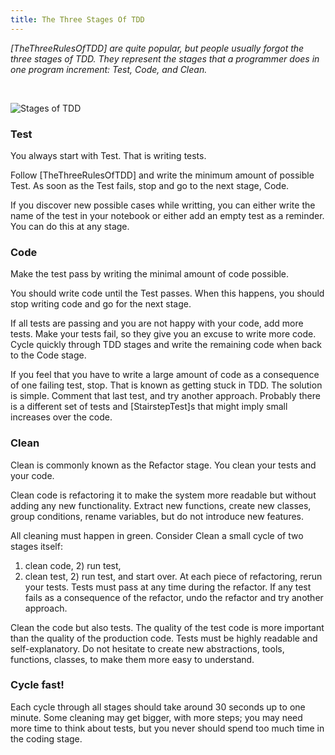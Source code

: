 ```yaml
---
title: The Three Stages Of TDD
---
```


_[TheThreeRulesOfTDD] are quite popular, 
but people usually forgot the three stages of TDD. 
They represent the stages that a programmer does in one program increment: 
Test, Code, and Clean._

<br />

![Stages of TDD](/images/testing/stages-of-tdd.png)

### Test

You always start with Test. That is writing tests. 

Follow [TheThreeRulesOfTDD] and write the minimum amount of possible Test. 
As soon as the Test fails, stop and go to the next stage, Code.

If you discover new possible cases while writting, 
you can either write the name of the test in your notebook 
or either add an empty test as a reminder. 
You can do this at any stage.

### Code

Make the test pass by writing the minimal amount of code possible. 

You should write code until the Test passes. 
When this happens, you should stop writing code and go for the next stage.

If all tests are passing and you are not happy with your code, add more tests.
Make your tests fail, so they give you an excuse to write more code. 
Cycle quickly through TDD stages and write the remaining code 
when back to the Code stage.

If you feel that you have to write a large amount of code as a consequence 
of one failing test, stop.
That is known as getting stuck in TDD. 
The solution is simple. 
Comment that last test, and try another approach. 
Probably there is a different set of tests and [StairstepTest]s that might 
imply small increases over the code.

### Clean

Clean is commonly known as the Refactor stage. You clean your tests and your code.

Clean code is refactoring it to make the system more readable 
but without adding any new functionality. 
Extract new functions, create new classes, group conditions, rename variables, 
but do not introduce new features.

All cleaning must happen in green. 
Consider Clean a small cycle of two stages itself: 
1) clean code, 2) run test, 
1) clean test, 2) run test, 
and start over. 
At each piece of refactoring, rerun your tests.
Tests must pass at any time during the refactor. 
If any test fails as a consequence of the refactor, 
undo the refactor and try another approach.

Clean the code but also tests. 
The quality of the test code is more important than the quality of 
the production code. Tests must be highly readable and self-explanatory. 
Do not hesitate to create new abstractions, tools, functions, classes, 
to make them more easy to understand.

### Cycle fast!

Each cycle through all stages should take around 30 seconds up to one minute. 
Some cleaning may get bigger, with more steps; 
you may need more time to think about tests, 
but you never should spend too much time in the coding stage.